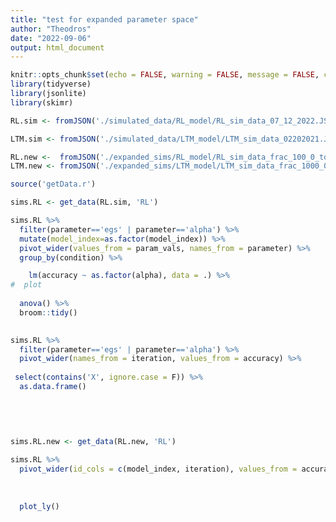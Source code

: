 ```yaml
---
title: "test for expanded parameter space"
author: "Theodros"
date: "2022-09-06"
output: html_document
---
```


```r
knitr::opts_chunk$set(echo = FALSE, warning = FALSE, message = FALSE, comment = FALSE)
library(tidyverse)
library(jsonlite)
library(skimr)
```

```r
RL.sim <- fromJSON('./simulated_data/RL_model/RL_sim_data_07_12_2022.JSON')$data 

LTM.sim <- fromJSON('./simulated_data/LTM_model/LTM_sim_data_02202021.JSON')$data 

RL.new <-  fromJSON('./expanded_sims/RL_model/RL_sim_data_frac_100_0_to_100.JSON')$data
LTM.new <- fromJSON('./expanded_sims/LTM_model/LTM_sim_data_frac_1000_0_to_1000.JSON')$data

```

```r
source('getData.r')

sims.RL <- get_data(RL.sim, 'RL')

sims.RL %>% 
  filter(parameter=='egs' | parameter=='alpha') %>% 
  mutate(model_index=as.factor(model_index)) %>% 
  pivot_wider(values_from = param_vals, names_from = parameter) %>% 
  group_by(condition) %>% 

    lm(accuracy ~ as.factor(alpha), data = .) %>% 
#  plot
  
  anova() %>% 
  broom::tidy()
  

sims.RL %>% 
  filter(parameter=='egs' | parameter=='alpha') %>% 
  pivot_wider(names_from = iteration, values_from = accuracy) %>% 
  
 select(contains('X', ignore.case = F)) %>% 
  as.data.frame()
  
  
  
 
```

```r
sims.RL.new <- get_data(RL.new, 'RL')

sims.RL %>% 
  pivot_wider(id_cols = c(model_index, iteration), values_from = accuracy, names_from = condition) 
  
  
  
  plot_ly()
```

